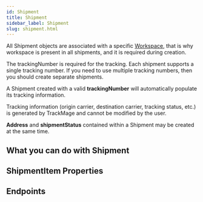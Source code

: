 ```yaml
---
id: Shipment
title: Shipment
sidebar_label: Shipment
slug: shipment.html
---
```



All Shipment objects are associated with a specific [Workspace](./Workspace.mdx), that is why workspace is present in all shipments,
and it is required during creation.

The trackingNumber is required for the tracking. Each shipment supports a single tracking number.
If you need to use multiple tracking numbers, then you should create separate shipments.

A Shipment created with a valid **trackingNumber** will automatically populate its tracking information.

Tracking information (origin carrier, destination carrier, tracking status, etc.) is generated by TrackMage and
cannot be modified by the user.

**Address** and **shipmentStatus** contained within a Shipment may be created at the same time.

## What you can do with Shipment

<ResourceMethods resourceName="Shipment" toc={true}/>

## ShipmentItem Properties

<ResourceFields schemaName="Shipment-Get" />

## Endpoints

<ResourceMethods resourceName="Shipment" />
